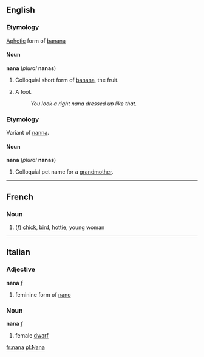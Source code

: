 ==English==
===Etymology===
[[Aphetic]] form of [[banana]]

====Noun====
'''nana''' (''plural'' '''nanas''')

#Colloquial short form of [[banana]], the fruit.
#{{slang}} A fool.
#:''You look a right nana dressed up like that.''

===Etymology===
Variant of [[nanna]].

====Noun====
'''nana''' (''plural'' '''nanas''')

#Colloquial pet name for a [[grandmother]].

----

==French==

===Noun===
# (''f'') {{frslang}} [[chick]], [[bird]], [[hottie]], young woman
----

==Italian==
===Adjective===
'''nana''' ''f''

# feminine form of [[nano]]

===Noun===
'''nana''' ''f''

# female [[dwarf]]

[[fr:nana]]
[[pl:Nana]]